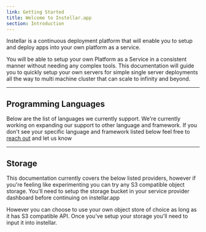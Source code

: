 ```yaml
---
link: Getting Started
title: Welcome to Instellar.app
section: Introduction
---
```


<span class="lead">
  Instellar is a continuous deployment platform that will enable you to setup and deploy apps into your own platform as a service.
</span>

<YouTube id="oqlzh34AF4Q" />

You will be able to setup your own Platform as a Service in a consistent manner without needing any complex tools. This documentation will guide you to quickly setup your own servers for simple single server deployments all the way to multi machine cluster that can scale to infinity and beyond.

---

## Programming Languages

Below are the list of languages we currently support. We're currently working on expanding our support to other language and framework. If you don't see your specific language and framework listed below feel free to [reach out](mailto:support@instellar.app) and let us know


<Languages />

---

## Storage

This documentation currently covers the below listed providers, however if you're feeling like experimenting you can try any S3 compatible object storage. You'll need to setup the storage bucket in your service provider dashboard before continuing on instellar.app


<Storages />

However you can choose to use your own object store of choice as long as it has S3 compatible API. Once you've setup your storage you'll need to input it into instellar.
